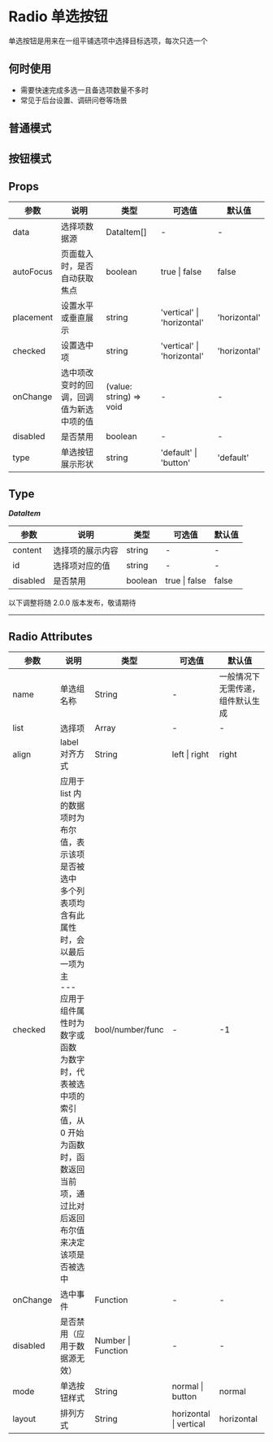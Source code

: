 # Radio 单选按钮

单选按钮是用来在一组平铺选项中选择目标选项，每次只选一个

## 何时使用

- 需要快速完成多选一且备选项数量不多时
- 常见于后台设置、调研问卷等场景

## 普通模式


<DemoNormal />

## 按钮模式


<DemoType />

## Props

| 参数      | 说明                                     | 类型                    | 可选值                     | 默认值       |
| --------- | ---------------------------------------- | ----------------------- | -------------------------- | ------------ |
| data      | 选择项数据源                             | DataItem[]              | -                          | -            |
| autoFocus | 页面载入时，是否自动获取焦点             | boolean                 | true \| false              | false        |
| placement | 设置水平或垂直展示                       | string                  | 'vertical' \| 'horizontal' | 'horizontal' |
| checked   | 设置选中项                               | string                  | 'vertical' \| 'horizontal' | 'horizontal' |
| onChange  | 选中项改变时的回调，回调值为新选中项的值 | (value: string) => void | -                          | -            |
| disabled  | 是否禁用                                 | boolean                 | -                          | -            |
| type      | 单选按钮展示形状                         | string                  | 'default' \| 'button'      | 'default'    |

## Type

**_DataItem_**

| 参数     | 说明             | 类型    | 可选值        | 默认值 |
| -------- | ---------------- | ------- | ------------- | ------ |
| content  | 选择项的展示内容 | string  | -             | -      |
| id       | 选择项对应的值   | string  | -             | -      |
| disabled | 是否禁用         | boolean | true \| false | false  |

<div style={{ position: 'relative' }}>
  <span
    style={{
      position: 'absolute',
      background: '#fff',
      left: '50%',
      transform: 'translate(-50%, -50%)',
      fontSize: '14px',
      padding: 8,
      color: '#999'
    }}
  >
    以下调整将随 2.0.0 版本发布，敬请期待
  </span>
  <hr style={{ marginTop: 50, marginBottom: 20, border: '0.5px dashed #c8c8c8' }} />
</div>

## Radio Attributes

| 参数     | 说明                                                                                                                                                                                                                                                              | 类型               | 可选值                 | 默认值                           |
| -------- | ----------------------------------------------------------------------------------------------------------------------------------------------------------------------------------------------------------------------------------------------------------------- | ------------------ | ---------------------- | -------------------------------- |
| name     | 单选组名称                                                                                                                                                                                                                                                        | String             | -                      | 一般情况下无需传递，组件默认生成 |
| list     | 选择项                                                                                                                                                                                                                                                            | Array              | -                      | -                                |
| align    | label 对齐方式                                                                                                                                                                                                                                                    | String             | left \| right          | right                            |
| checked  | 应用于 list 内的数据项时为布尔值，表示该项是否被选中<br/>多个列表项均含有此属性时，会以最后一项为主<br/>---<br/>应用于组件属性时为数字或函数<br/>为数字时，代表被选中项的索引值，从 0 开始<br/>为函数时，函数返回当前项，通过比对后返回布尔值来决定该项是否被选中 | bool/number/func   | -                      | -1                               |
| onChange | 选中事件                                                                                                                                                                                                                                                          | Function           | -                      | -                                |
| disabled | 是否禁用（应用于数据源无效）                                                                                                                                                                                                                                      | Number \| Function | -                      | -                                |
| mode     | 单选按钮样式                                                                                                                                                                                                                                                      | String             | normal \| button       | normal                           |
| layout   | 排列方式                                                                                                                                                                                                                                                          | String             | horizontal \| vertical | horizontal                       |
